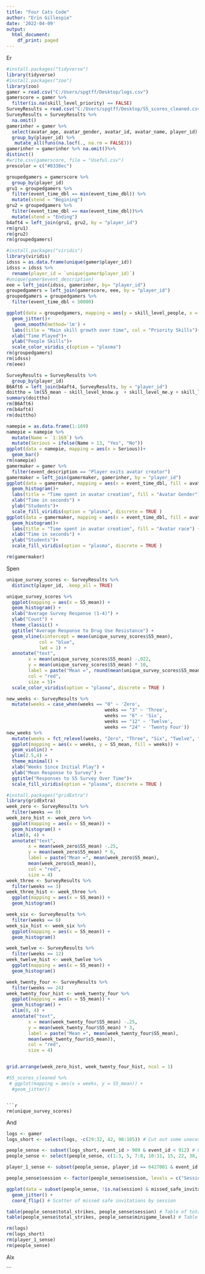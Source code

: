 ---
title: "Four Cats Code"
author: "Erin Gillespie"
date: '2022-04-09'
output:
  html_document:
    df_print: paged
---
Er
```{r}
#install.packages("tidyverse")
library(tidyverse)
#install.packages("zoo")
library(zoo)
gamer = read.csv("C:/Users/spgtff/Desktop/logs.csv")
gamerscore = gamer %>%
  filter(is.na(skill_level_priority) == FALSE)
SurveyResults = read.csv("C:/Users/spgtff/Desktop/S5_scores_cleaned.csv")
SurveyResults = SurveyResults %>%
  na.omit()
gamerinher = gamer %>%
  select(avatar_age, avatar_gender, avatar_id, avatar_name, player_id) %>%
  group_by(player_id) %>%
   mutate_all(funs(na.locf(., na.rm = FALSE)))
gamerinher = gamerinher %>% na.omit()%>%
distinct()
#write.csv(gamerscore, file = "Useful.csv")
prescolor = c("#8338ec")
```


```{r}
groupedgamers = gamerscore %>%
  group_by(player_id) 
gru1 = groupedgamers %>%
  filter(event_time_dbl == min(event_time_dbl)) %>%
  mutate(stend = "Begining")
gru2 = groupedgamers %>%
  filter(event_time_dbl == max(event_time_dbl))%>%
  mutate(stend = "Ending")
b4aft4 = left_join(gru1, gru2, by = "player_id")
rm(gru1)
rm(gru2)
rm(groupedgamers)
```

```{r}
#install.packages("viridis")
library(viridis)
idsss = as.data.frame(unique(gamer$player_id))
idsss = idsss %>%
  rename(player_id = `unique(gamer$player_id)`)
#unique(gamer$event_description)
eee = left_join(idsss, gamerinher, by= "player_id")
groupedgamers = left_join(gamerscore, eee, by = "player_id")
groupedgamers = groupedgamers %>% 
  filter(event_time_dbl < 50000)

ggplot(data = groupedgamers, mapping = aes(y = skill_level_people, x = event_time_dbl, col = skill_level_priority))+
  geom_jitter()+
   geom_smooth(method='lm') +
  labs(title = "Main skill growth over time", col = "Priority Skills")+
  xlab("Time Played")+
  ylab("People Skills")+ 
  scale_color_viridis_c(option = "plasma")
rm(groupedgamers)
rm(idsss)
rm(eee)
```

```{r}
SurveyResults = SurveyResults %>%
  group_by(player_id)
B6Aft6 = left_join(b4aft4, SurveyResults, by = "player_id")
doittho = lm(S5_mean ~ skill_level_know.y  + skill_level_me.y + skill_level_people.y + skill_level_priority.y + skill_level_refusal.y, data = B6Aft6)
summary(doittho)
rm(B6Aft6)
rm(b4aft4)
rm(doittho)
```


```{r}
namepie = as.data.frame(1:169)
namepie = namepie %>%
  mutate(Name = `1:169`) %>%
  mutate(Serious = ifelse(Name > 13, "Yes", "No"))
ggplot(data = namepie, mapping = aes(x = Serious))+
  geom_bar()
rm(namepie)
gamermaker = gamer %>%
  filter(event_description == "Player exits avatar creator")
gamermaker = left_join(gamermaker, gamerinher, by = "player_id")
ggplot(data = gamermaker, mapping = aes(x = event_time_dbl, fill = avatar_gender.y))+
  geom_histogram()+
  labs(title = "Time spent in avatar creation", fill = "Avatar Gender")  +
  xlab("Time in seconds") +
  ylab("Students")+
  scale_fill_viridis(option = "plasma", discrete = TRUE )
ggplot(data = gamermaker, mapping = aes(x = event_time_dbl, fill = avatar_id.y))+
  geom_histogram()+
  labs(title = "Time spent in avatar creation", fill = "Avatar race") +
  xlab("Time in seconds") +
  ylab("Students")+
  scale_fill_viridis(option = "plasma", discrete = TRUE )

rm(gamermaker)
```

Spen
```{r}
unique_survey_scores <- SurveyResults %>%
  distinct(player_id, .keep_all = TRUE)
```

```{r}
unique_survey_scores %>%
  ggplot(mapping = aes(x = S5_mean)) +
  geom_histogram() +
  xlab("Average Survey Response (1-4)") +
  ylab("Count") +
  theme_classic() +
  ggtitle("Average Response to Drug Use Resistance") +
  geom_vline(xintercept = mean(unique_survey_scores$S5_mean),
         	col = "blue",
         	lwd = 1) +
  annotate("text",
       	x = mean(unique_survey_scores$S5_mean) -.022,
       	y = mean(unique_survey_scores$S5_mean) * 10,
       	label = paste("Mean =", round(mean(unique_survey_scores$S5_mean), 3)),
       	col = "red",
       	size = 5)+
  scale_color_viridis(option = "plasma", discrete = TRUE )
```
```{r}
new_weeks <- SurveyResults %>%
  mutate(weeks = case_when(weeks == "0" ~ 'Zero',
                                   	weeks == "3" ~ 'Three',
                                   	weeks == "6" ~ 'Six',
                                   	weeks == "12" ~ 'Twelve',
                                   	weeks == "24" ~ 'Twenty Four'))
new_weeks %>%
  mutate(weeks = fct_relevel(weeks, "Zero", "Three", "Six", "Twelve", "Twenty Four")) %>%
  ggplot(mapping = aes(x = weeks, y = S5_mean, fill = weeks)) +
  geom_violin() +
  ylim(2.5,4) +
  theme_minimal() +
  xlab("Weeks Since Initial Play") +
  ylab("Mean Response to Survey") +
  ggtitle("Responses to S5 Survey Over Time")+
  scale_fill_viridis(option = "plasma", discrete = TRUE )
```

```{r}
#install.packages("gridExtra")
library(gridExtra)
week_zero <- SurveyResults %>%
  filter(weeks == 0)
week_zero_hist <- week_zero %>%
  ggplot(mapping = aes(x = S5_mean)) +
  geom_histogram() +
  xlim(0, 4) +
  annotate("text",
       	x = mean(week_zero$S5_mean) -.25,
       	y = mean(week_zero$S5_mean) * 6,
       	label = paste("Mean =", mean(week_zero$S5_mean),
       	mean(week_zero$s5_mean)),
       	col = "red",
       	size = 4)
week_three <- SurveyResults %>%
  filter(weeks == 3)
week_three_hist <- week_three %>%
  ggplot(mapping = aes(x = S5_mean)) +
  geom_histogram()

week_six <- SurveyResults %>%
  filter(weeks == 6)
week_six_hist <- week_six %>%
  ggplot(mapping = aes(x = S5_mean)) +
  geom_histogram()

week_twelve <- SurveyResults %>%
  filter(weeks == 12)
week_twelve_hist <- week_twelve %>%
  ggplot(mapping = aes(x = S5_mean)) +
  geom_histogram()

week_twenty_four <- SurveyResults %>%
  filter(weeks == 24)
week_twenty_four_hist <- week_twenty_four %>%
  ggplot(mapping = aes(x = S5_mean)) +
  geom_histogram() +
  xlim(0, 4) +
  annotate("text",
       	x = mean(week_twenty_four$S5_mean) -.25,
       	y = mean(week_twenty_four$S5_mean) * 3,
       	label = paste("Mean =", mean(week_twenty_four$S5_mean),
       	mean(week_twenty_four$s5_mean)),
       	col = "red",
       	size = 4)


grid.arrange(week_zero_hist, week_twenty_four_hist, ncol = 1)

#S5_scores_cleaned %>%
 # ggplot(mapping = aes(x = weeks, y = S5_mean)) +
  #geom_jitter()
```

```

```{r}
rm(unique_survey_scores)
```
And
```{r}
logs <- gamer
logs_short <- select(logs, -c(29:32, 42, 98:105)) # Cut out some unecessary stuff

people_sense <- subset(logs_short, event_id > 909 & event_id < 912) # Only people minigame
people_sense <- select(people_sense, c(1:3, 5, 7:8, 10:11, 15, 22, 38, 53, 56:62)) # Only people minigame part 2

player_1_sense <- subset(people_sense, player_id == 6427001 & event_id > 909 & event_id < 912) # Player 1 people sense minigame

people_sense$session <- factor(people_sense$session, levels = c("Session 1", "Session 2", "Session 3", "Session 4", "Session 5", "Session 6", "Session 7", "Session 8", "Session 9", "Session 10", "Session 11", "Session 12")) # Ordering Session numbers

ggplot(data = subset(people_sense, !is.na(session) & missed_safe_invitations > -1), mapping = aes(x = session, y = total_strikes, color = as.character(missed_safe_invitations))) + 
  geom_jitter() + 
  coord_flip() # Scatter of missed safe invitations by session

table(people_sense$total_strikes, people_sense$session) # Table of total strikes by session
table(people_sense$total_strikes, people_sense$minigame_level) # Table of total strikes by minigame level
```

```{r}
rm(logs)
rm(logs_short)
rm(player_1_sense)
rm(people_sense)
```

Alx

```